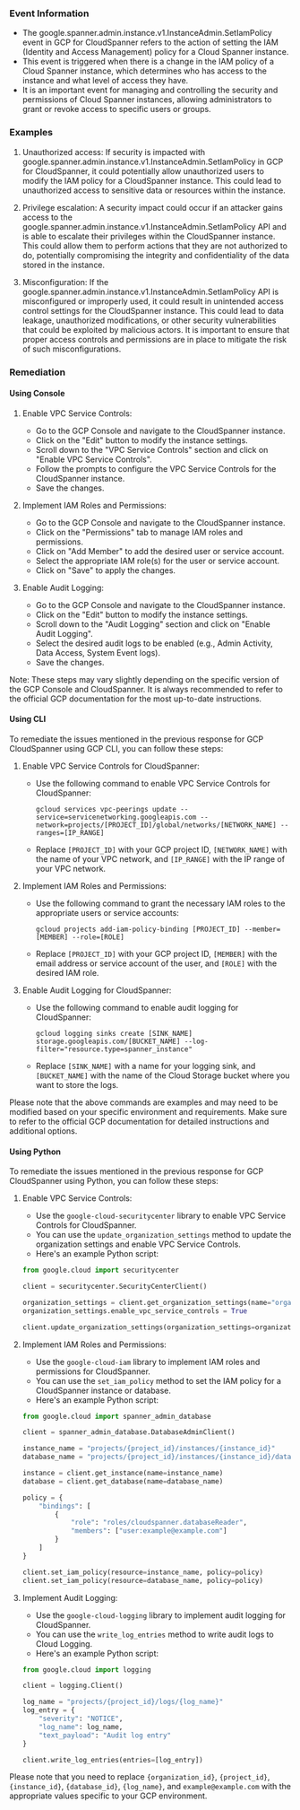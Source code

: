 
### Event Information

- The google.spanner.admin.instance.v1.InstanceAdmin.SetIamPolicy event in GCP for CloudSpanner refers to the action of setting the IAM (Identity and Access Management) policy for a Cloud Spanner instance.
- This event is triggered when there is a change in the IAM policy of a Cloud Spanner instance, which determines who has access to the instance and what level of access they have.
- It is an important event for managing and controlling the security and permissions of Cloud Spanner instances, allowing administrators to grant or revoke access to specific users or groups.


### Examples

1. Unauthorized access: If security is impacted with google.spanner.admin.instance.v1.InstanceAdmin.SetIamPolicy in GCP for CloudSpanner, it could potentially allow unauthorized users to modify the IAM policy for a CloudSpanner instance. This could lead to unauthorized access to sensitive data or resources within the instance.

2. Privilege escalation: A security impact could occur if an attacker gains access to the google.spanner.admin.instance.v1.InstanceAdmin.SetIamPolicy API and is able to escalate their privileges within the CloudSpanner instance. This could allow them to perform actions that they are not authorized to do, potentially compromising the integrity and confidentiality of the data stored in the instance.

3. Misconfiguration: If the google.spanner.admin.instance.v1.InstanceAdmin.SetIamPolicy API is misconfigured or improperly used, it could result in unintended access control settings for the CloudSpanner instance. This could lead to data leakage, unauthorized modifications, or other security vulnerabilities that could be exploited by malicious actors. It is important to ensure that proper access controls and permissions are in place to mitigate the risk of such misconfigurations.

### Remediation

#### Using Console

1. Enable VPC Service Controls:
   - Go to the GCP Console and navigate to the CloudSpanner instance.
   - Click on the "Edit" button to modify the instance settings.
   - Scroll down to the "VPC Service Controls" section and click on "Enable VPC Service Controls".
   - Follow the prompts to configure the VPC Service Controls for the CloudSpanner instance.
   - Save the changes.

2. Implement IAM Roles and Permissions:
   - Go to the GCP Console and navigate to the CloudSpanner instance.
   - Click on the "Permissions" tab to manage IAM roles and permissions.
   - Click on "Add Member" to add the desired user or service account.
   - Select the appropriate IAM role(s) for the user or service account.
   - Click on "Save" to apply the changes.

3. Enable Audit Logging:
   - Go to the GCP Console and navigate to the CloudSpanner instance.
   - Click on the "Edit" button to modify the instance settings.
   - Scroll down to the "Audit Logging" section and click on "Enable Audit Logging".
   - Select the desired audit logs to be enabled (e.g., Admin Activity, Data Access, System Event logs).
   - Save the changes.

Note: These steps may vary slightly depending on the specific version of the GCP Console and CloudSpanner. It is always recommended to refer to the official GCP documentation for the most up-to-date instructions.

#### Using CLI

To remediate the issues mentioned in the previous response for GCP CloudSpanner using GCP CLI, you can follow these steps:

1. Enable VPC Service Controls for CloudSpanner:
   - Use the following command to enable VPC Service Controls for CloudSpanner:
     ```
     gcloud services vpc-peerings update --service=servicenetworking.googleapis.com --network=projects/[PROJECT_ID]/global/networks/[NETWORK_NAME] --ranges=[IP_RANGE]
     ```
   - Replace `[PROJECT_ID]` with your GCP project ID, `[NETWORK_NAME]` with the name of your VPC network, and `[IP_RANGE]` with the IP range of your VPC network.

2. Implement IAM Roles and Permissions:
   - Use the following command to grant the necessary IAM roles to the appropriate users or service accounts:
     ```
     gcloud projects add-iam-policy-binding [PROJECT_ID] --member=[MEMBER] --role=[ROLE]
     ```
   - Replace `[PROJECT_ID]` with your GCP project ID, `[MEMBER]` with the email address or service account of the user, and `[ROLE]` with the desired IAM role.

3. Enable Audit Logging for CloudSpanner:
   - Use the following command to enable audit logging for CloudSpanner:
     ```
     gcloud logging sinks create [SINK_NAME] storage.googleapis.com/[BUCKET_NAME] --log-filter="resource.type=spanner_instance"
     ```
   - Replace `[SINK_NAME]` with a name for your logging sink, and `[BUCKET_NAME]` with the name of the Cloud Storage bucket where you want to store the logs.

Please note that the above commands are examples and may need to be modified based on your specific environment and requirements. Make sure to refer to the official GCP documentation for detailed instructions and additional options.

#### Using Python

To remediate the issues mentioned in the previous response for GCP CloudSpanner using Python, you can follow these steps:

1. Enable VPC Service Controls:
   - Use the `google-cloud-securitycenter` library to enable VPC Service Controls for CloudSpanner.
   - You can use the `update_organization_settings` method to update the organization settings and enable VPC Service Controls.
   - Here's an example Python script:

   ```python
   from google.cloud import securitycenter

   client = securitycenter.SecurityCenterClient()

   organization_settings = client.get_organization_settings(name="organizations/{organization_id}")
   organization_settings.enable_vpc_service_controls = True

   client.update_organization_settings(organization_settings=organization_settings)
   ```

2. Implement IAM Roles and Permissions:
   - Use the `google-cloud-iam` library to implement IAM roles and permissions for CloudSpanner.
   - You can use the `set_iam_policy` method to set the IAM policy for a CloudSpanner instance or database.
   - Here's an example Python script:

   ```python
   from google.cloud import spanner_admin_database

   client = spanner_admin_database.DatabaseAdminClient()

   instance_name = "projects/{project_id}/instances/{instance_id}"
   database_name = "projects/{project_id}/instances/{instance_id}/databases/{database_id}"

   instance = client.get_instance(name=instance_name)
   database = client.get_database(name=database_name)

   policy = {
       "bindings": [
           {
               "role": "roles/cloudspanner.databaseReader",
               "members": ["user:example@example.com"]
           }
       ]
   }

   client.set_iam_policy(resource=instance_name, policy=policy)
   client.set_iam_policy(resource=database_name, policy=policy)
   ```

3. Implement Audit Logging:
   - Use the `google-cloud-logging` library to implement audit logging for CloudSpanner.
   - You can use the `write_log_entries` method to write audit logs to Cloud Logging.
   - Here's an example Python script:

   ```python
   from google.cloud import logging

   client = logging.Client()

   log_name = "projects/{project_id}/logs/{log_name}"
   log_entry = {
       "severity": "NOTICE",
       "log_name": log_name,
       "text_payload": "Audit log entry"
   }

   client.write_log_entries(entries=[log_entry])
   ```

Please note that you need to replace `{organization_id}`, `{project_id}`, `{instance_id}`, `{database_id}`, `{log_name}`, and `example@example.com` with the appropriate values specific to your GCP environment.

